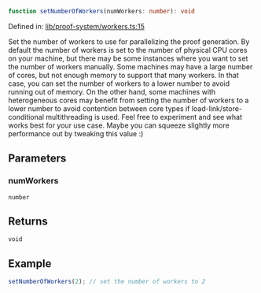 ```ts
function setNumberOfWorkers(numWorkers: number): void
```

Defined in: [lib/proof-system/workers.ts:15](https://github.com/o1-labs/o1js/blob/46b9772d07785397c4bd76a102bc9f6730d321bb/src/lib/proof-system/workers.ts#L15)

Set the number of workers to use for parallelizing the proof generation. By default the number of workers is set to the number of physical CPU cores on your machine, but there may be some instances where you want to set the number of workers manually. Some machines may have a large number of cores, but not enough memory to support that many workers. In that case, you can set the number of workers to a lower number to avoid running out of memory. On the other hand, some machines with heterogeneous cores may benefit from setting the number of workers to a lower number to avoid contention between core types if load-link/store-conditional multithreading is used. Feel free to experiment and see what works best for your use case. Maybe you can squeeze slightly more performance out by tweaking this value :)

## Parameters

### numWorkers

`number`

## Returns

`void`

## Example

```typescript
setNumberOfWorkers(2); // set the number of workers to 2
```
